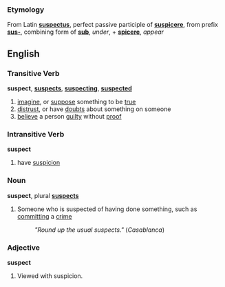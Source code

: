 ===Etymology===
From Latin '''[[suspectus]]''', perfect passive participle of '''[[suspicere]]''', from prefix '''[[sus-]]''', combining form of '''[[sub]]''', ''under'', + '''[[spicere]]''', ''appear''

==English==
===Transitive Verb===
'''suspect''', '''[[suspects]]''', '''[[suspecting]]''', '''[[suspected]]'''

#[[imagine]], or [[suppose]] something to be [[true]]
#[[distrust]], or have [[doubt]]s about something on someone
#[[believe]] a person [[guilty]] without [[proof]]

===Intransitive Verb===
'''suspect'''

#have [[suspicion]]

===Noun===
{{wikipedia}}
'''suspect''', plural '''[[suspects]]'''
#Someone who is suspected of having done something, such as [[commit]]ting a [[crime]]
#: ''"Round up the usual suspects."'' (''Casablanca'')

===Adjective===
'''suspect'''

#Viewed with suspicion.